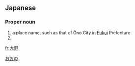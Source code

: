 ==Japanese==
{{ja-kanjitab|おお|の|yomi=k}}

===Proper noun===
{{ja-pos|おおの|proper}}

# a place name, such as that of Ōno City in [[Fukui]] Prefecture
# {{surname|lang=ja|sort=おおの}}

[[Category:ja:Cities|おおの]]

[[fr:大野]]